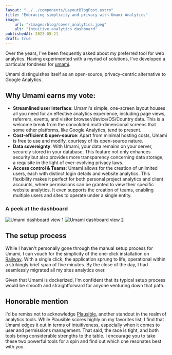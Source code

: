 ```yaml
---
layout: "../../components/LayoutBlogPost.astro"
title: "Embracing simplicity and privacy with Umami Analytics"
image:
    url: "/images/blog/cover_analytics.jpeg"
    alt: "Intuitive analytics dashboard"
publishedAt: 2023-05-21
draft: true
---
```


Over the years, I've been frequently asked about my preferred tool for web analytics. Having experimented with a myriad of solutions, I've developed a particular fondness for [umami](https://umami.is/).

Umami distinguishes itself as an open-source, privacy-centric alternative to Google Analytics.

## Why Umami earns my vote:
- **Streamlined user interface**: Umami's simple, one-screen layout houses all you need for an effective analytics experience, including page views, referrers, events, and visitor browser/device/OS/Country data. This is a welcome break from the convoluted multi-dimensional screens that some other platforms, like Google Analytics, tend to present. 
- **Cost-efficient & open-source**: Apart from minimal hosting costs, Umami is free to use and modify, courtesy of its open-source nature. 
- **Data sovereignty**: With Umami, your data remains on your server, securely stored in your database. This feature not only enhances security but also provides more transparency concerning data storage, a requisite in the light of ever-evolving privacy laws.
- **Access control & Teams**: Umami allows for the creation of unlimited users, each with distinct login details and website analytics. This flexibility makes it perfect for both personal project analytics and client accounts, where permissions can be granted to view their specific website analytics. It even supports the creation of teams, enabling multiple users and sites to operate under a single entity.

### A peek at the dashboard
![Umami dashboard view 1](/images/blog/umami-view1.png)
![Umami dashboard view 2](/images/blog/umami-view2.png)

## The setup process
While I haven't personally gone through the manual setup process for Umami, I can vouch for the simplicity of the one-click installation on [Railway](https://railway.app?referralCode=lukeliasi). With a single click, the application sprung to life, operational within a strikingly brief span of five minutes. By the close of the day, I had seamlessly migrated all my sites analytics over.

Given that Umami is dockerized, I'm confident that its typical setup process would be smooth and straightforward for anyone venturing down that path.

## Honorable mention
I'd be remiss not to acknowledge [Plausible](https://plausible.io/), another standout in the realm of analytics tools. While Plausible scores highly on my favorites list, I find that Umami edges it out in terms of intuitiveness, especially when it comes to user and permissions management. That said, the race is tight, and both tools bring considerable strengths to the table. I encourage you to take these two powerful tools for a spin and find out which one resonates best with you.


